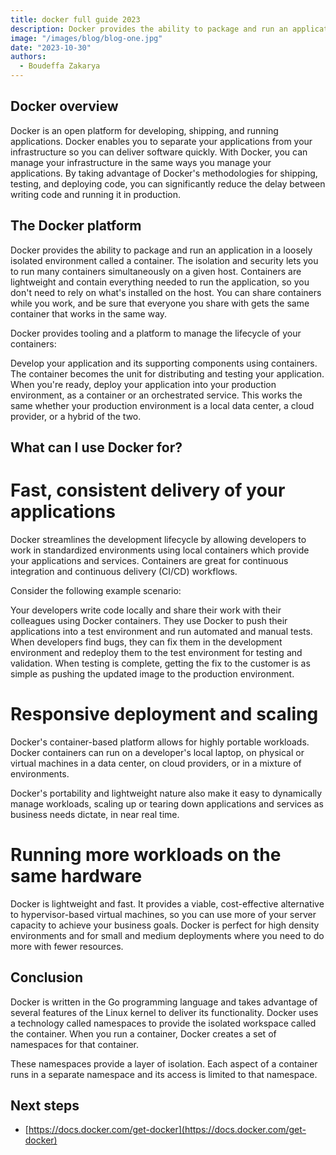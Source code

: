 ```yaml
---
title: docker full guide 2023
description: Docker provides the ability to package and run an application in a loosely isolated environment called a container
image: "/images/blog/blog-one.jpg"
date: "2023-10-30"
authors:
  - Boudeffa Zakarya 
---
```


## Docker overview

Docker is an open platform for developing, shipping, and running applications. Docker enables you to separate your applications from your infrastructure so you can deliver software quickly. With Docker, you can manage your infrastructure in the same ways you manage your applications. By taking advantage of Docker's methodologies for shipping, testing, and deploying code, you can significantly reduce the delay between writing code and running it in production.
## The Docker platform

Docker provides the ability to package and run an application in a loosely isolated environment called a container. The isolation and security lets you to run many containers simultaneously on a given host. Containers are lightweight and contain everything needed to run the application, so you don't need to rely on what's installed on the host. You can share containers while you work, and be sure that everyone you share with gets the same container that works in the same way.

Docker provides tooling and a platform to manage the lifecycle of your containers:

Develop your application and its supporting components using containers.
The container becomes the unit for distributing and testing your application.
When you're ready, deploy your application into your production environment, as a container or an orchestrated service. This works the same whether your production environment is a local data center, a cloud provider, or a hybrid of the two.
## What can I use Docker for?


# Fast, consistent delivery of your applications
Docker streamlines the development lifecycle by allowing developers to work in standardized environments using local containers which provide your applications and services. Containers are great for continuous integration and continuous delivery (CI/CD) workflows.

Consider the following example scenario:

Your developers write code locally and share their work with their colleagues using Docker containers.
They use Docker to push their applications into a test environment and run automated and manual tests.
When developers find bugs, they can fix them in the development environment and redeploy them to the test environment for testing and validation.
When testing is complete, getting the fix to the customer is as simple as pushing the updated image to the production environment.
# Responsive deployment and scaling
Docker's container-based platform allows for highly portable workloads. Docker containers can run on a developer's local laptop, on physical or virtual machines in a data center, on cloud providers, or in a mixture of environments.

Docker's portability and lightweight nature also make it easy to dynamically manage workloads, scaling up or tearing down applications and services as business needs dictate, in near real time.

# Running more workloads on the same hardware
Docker is lightweight and fast. It provides a viable, cost-effective alternative to hypervisor-based virtual machines, so you can use more of your server capacity to achieve your business goals. Docker is perfect for high density environments and for small and medium deployments where you need to do more with fewer resources.


## Conclusion

Docker is written in the Go programming language and takes advantage of several features of the Linux kernel to deliver its functionality. Docker uses a technology called namespaces to provide the isolated workspace called the container. When you run a container, Docker creates a set of namespaces for that container.

These namespaces provide a layer of isolation. Each aspect of a container runs in a separate namespace and its access is limited to that namespace.
## Next steps

- [https://docs.docker.com/get-docker](https://docs.docker.com/get-docker)
